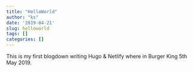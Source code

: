 ```yaml
---
title: "HelloWorld"
author: "ks"
date: '2019-04-21'
slug: helloworld
tags: []
categories: []
---
```

This is my first blogdown writing
Hugo & Netlify
where in Burger King 5th May 2019.
